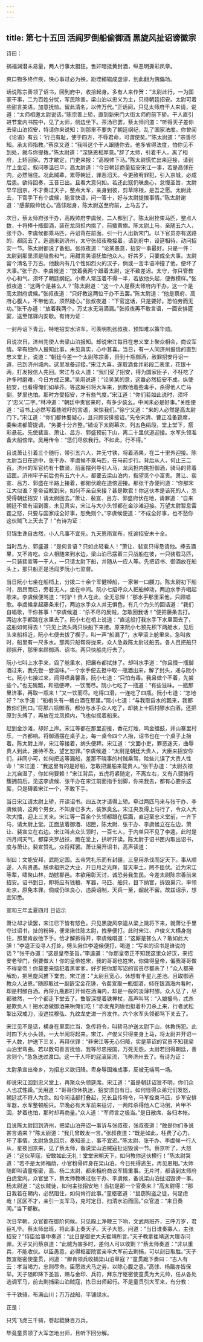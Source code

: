 ```yaml
---
---
---
```

title: 第七十五回 活阎罗倒船偷御酒 黑旋风扯诏谤徽宗
---

诗曰：

祸福渊潜未易量，两人行事太猖狂。售奸暗抵黄封酒，纵恶明撕彩凤章。

爽口物多终作疾，快心事过必为殃。距堙轒辒成虚谬，到此翻为傀儡场。

话说陈宗善领了诏书，回到府中，收拾起身。多有人来作贺：“太尉此行，一为国家干事，二为百姓分忧，军民除害。梁山泊以忠义为主，只待朝廷招安。太尉可着些甜言美语，加意抚恤。留此清名，以传万代。”正话间，只见太师府干人来请，说道：“太师相邀太尉说话。”陈宗善上轿，直到新宋门大街太师府前下轿。干人直引进节堂内书院中，见了太师，侧边坐下。茶汤已罢，蔡太师问道：“听得天子差你去梁山泊招安，特请你来说知：到那里不要失了朝廷纲纪，乱了国家法度。你曾闻《论语》有云：‘行己有耻，使于四方，不辱君命，可谓使矣。’”陈太尉道：“宗善尽知。承太师指教。”蔡京又道：“我叫这个干人跟随你去。他多省得法度，怕你见不到处，就与你提拨。”陈太尉道：“深感恩相厚意。”辞了太师，引着干人，离了相府，上轿回家。方才歇定，门吏来报：“高殿帅下马。”陈太尉慌忙出来迎接，请到厅上坐定。叙问寒温已毕，高太尉道：“今日朝廷商量招安宋江一事，若是高俅在内，必然阻住。况此贼辈，累辱朝廷，罪恶滔天。今更赦宥罪犯，引入京城，必成后患。欲待回奏，玉音已出。且看大意何如。若还此寇仍昧良心，怠慢圣旨，太尉早早回京，不才奏过天子，整点大军，亲身到彼，剪草除根，是吾之愿。太尉此去，下官手下有个虞候，能言快语，问一答十，好与太尉提拨事情。”陈太尉谢道：“感蒙殿帅忧心。”高俅起身，陈太尉送至府前，上马去了。

次日，蔡太师府张干办，高殿帅府李虞候，二人都到了。陈太尉拴束马匹，整点人数，十将捧十瓶御酒，装在龙凤担内挑了，前插黄旗。陈太尉上马，亲随五六人，张干办、李虞候都乘马匹，丹诏背在前面，引一行人出新宋门。以下官员亦有送路的，都回去了。迤逦来到济州，太守张叔夜晚接着，请到府中，设筵相待，动问招安一节。陈太尉都说了备细。张叔夜道：“论某愚意，招安一事最好。只是一件：太尉到那里须是陪些和气，用甜言美语抚恤他众人。好共歹，只要成全大事。太尉留个清名于万古。他数内有几个性如烈火的汉子，倘或一言半语冲撞了他，便坏了大事。”张干办、李虞候道：“放着我两个跟着太尉，定不致差迟。太守，你只管教小心和气，须坏了朝廷纲纪。小辈人常压着不得一半，若放他头起，便做模样。”张叔夜道：“这两个是甚么人？”陈太尉道：“这一个人是蔡太师府内干办，这一个是高太尉府虞候。”张叔夜道：“只好教这两位干办不去罢。”陈太尉道：“他是蔡府、高府心腹人，不带他去，须然疑心。”张叔夜道：“下官这话，只是要好。恐怕劳而无功。”张干办道：“放着我两个，万丈水无涓滴漏。”张叔夜再不敢言语，一面安排筵宴，送至馆驿内安歇。有诗为证：

一封丹诏下青云，特地招安水浒军。可羡明机张叔夜，预知难以策华勋。

且说次日，济州先使人去梁山泊报知。却说宋江每日在忠义堂上聚众相会，商议军情。早有细作人报知此事，未见真实，心中甚喜。当日，有一人同济州报信的直到忠义堂上，说道：“朝廷今差一个太尉陈宗善，赍到十瓶御酒，赦罪招安丹诏一道，已到济州城内。这里准备迎接。”宋江大喜，遂取酒食并彩段二表里，花银十两，打发报信人先回。宋江与众人道：“我们受了招安，得为国家臣子，不枉吃了许多时磨难，今日方成正果。”吴用说道：“论吴某的意，这番必然招安不成。纵使招安，也看得俺们如草芥。等这厮引将大军来，到教他着些毒手，杀得他人亡马倒，梦里也怕。那时方受招安，才有些气度。”宋江道：“你们若如此说时，须坏了‘忠义’二字。”林冲道：“朝廷中贵官来时，有多少装幺。中间未必是好事。”关胜便道：“诏书上必然写着些唬吓的言语，来惊我们。”徐宁又道：“来的人必然是高太尉门下。”宋江道：“你们都休要疑心，且只顾安排接诏。”先令宋清、曹正准备筵席，委柴进都管提调，“务要十分齐整。”铺设下太尉幕次，列五色绢段，堂上堂下，搭彩悬花。先使裴宣、萧让、吕方、郭盛预前下山，离二十里伏道迎接。水军头领准备大船傍岸。吴用传令：“恁们尽依我行。不如此，行不得。”

且说萧让引着三个随行，带引五六人，并无寸铁，将着酒果，在二十里外迎接。陈太尉当日在途中，张干办、李虞候不乘马匹，在马前步行。背后从人，何止三二百。济州的军官约有十数骑，前面摆列导引人马，龙凤担内挑担御酒，骑马的背着诏匣。济州牢子前后也有五六十人，都要去梁山泊内，指望觅个小富贵。萧让、裴宣、吕方、郭盛在半路上接着，都俯伏跪在道傍迎接。那张干办便问道：“你那宋江大似谁？皇帝诏敕到来，如何不亲自来接？甚是欺君！你这伙本是该死的人，怎受得朝廷招安！请太尉回去。”萧让、裴宣、吕方、郭盛府伏在地，请罪道：“自来朝廷不曾有诏到寨，未见真实，宋江与大小头领都在金沙滩迎接。万望太尉暂息雷霆之怒，只要与国家成全好事，恕免则个。”李虞候便道：“不成全好事，也不愁你这伙贼飞上天去了！”有诗为证：

贝锦生谗自古然，小人凡事不宜先。九天恩雨宣布，抚谕招安未十全。

当时吕方、郭盛道：“是何言语？只如此轻看人！”萧让、裴宣只得恳请他。捧去酒果，又不肯吃。众人相随来到水边，梁山泊已摆着三只战船在彼，一只装载马匹，一只装裴宣等一干人，一只请太尉下船，并随从一应人等。先把诏书、御酒放在船头上，那只船正是活阎罗阮小七监督。

当日阮小七坐在船梢上，分拨二十余个军健棹船，一家带一口腰刀。陈太尉初下船时，昂昂而已，旁若无人，坐在中间。阮小七招呼众人把船棹动，两边水手齐唱起歌来。李虞候便骂道：“村驴！贵人在此，全无忌惮！”那水手那里采他，只顾唱歌。李虞候拿起藤条来打，两边水手众人并无惧色，有几个为头的回话道：“我们自唱歌，干你甚事！”李虞候道：“杀不尽的反贼，怎敢回我话！”便把藤条去打。两边水手都跳在水里去了。阮小七在梢上说道：“直这般打我水手下水里面去了，这船如何得去！”只见上流头两只快船下来接。原来阮小七预先积下两舱水，见后头来船相近，阮小七便去拔了楔子，叫一声“船漏了”，水早滚上舱里来。急叫救时，船里有一尺多水。那两只船帮将拢来，众人急救陈太尉过船去。各人且把船只顾摇开，那里来顾御酒、诏书。两只快船先行去了。

阮小七叫上水手来，舀了舱里水，把展布都拭抹了。却叫水手道：“你且掇一瓶御酒过来，我先尝一尝滋味。”一个水手便去担中取一瓶酒出来，解了封头，递与阮小七。阮小七接过来，闻得喷鼻馨香。阮小七道：“只怕有毒。我且做个不着，先尝些个。”也无碗瓢，和瓶便呷，一饮而尽。阮小七吃了一瓶道：“有些滋味。一瓶那里济事，再取一瓶来！”又一饮而尽。吃得口滑，一连吃了四瓶。阮小七道：“怎地好？”水手道：“船梢头有一桶白酒在那里。”阮小七道：“与我取舀水的瓢来，我都教你们到口。”将那六瓶御酒，都分与水手众人吃了，却装上十瓶村醪水白酒，还把原封头缚了，再放在龙凤担内，飞也似摇着船来。

赶到金沙滩，却好上岸。宋江等都在那里迎接，香花灯烛，鸣金擂鼓，并山寨里村乐，一齐都响。将御酒摆在桌子上，每一桌令四个人抬，诏书也在一个桌子上抬着。陈太尉上岸，宋江等接着，纳头便拜。宋江道：“文面小吏，罪恶迷天，曲辱贵人到此，接待不及，望乞恕罪。”李虞候道：“太尉是朝廷大贵人，大臣来招安你们，非同小可，如何把这等漏船，差那不晓事的村贼乘驾，险些儿误了大贵人性命！”宋江道：“我这里有的是好船，怎敢把漏船来载贵人。”张干办道：“太尉衣襟上兀自湿了，你如何要赖！”宋江背后，五虎将紧随定，不离左右，又有八骠骑将簇拥前后。见这李虞候、张干办在宋江前面指手划脚，你来我去，都有心要杀这厮，只是碍着宋江一个，不敢下手。

当日宋江请太尉上轿，开读诏书。四五次才请得上轿。牵过两匹马来与张干办、李虞候骑，这两个男女，不知身已多大，装煞臭幺。宋江央及得上马行了，令众人大吹大擂，迎上三关来。宋江等一百余个头领都跟在后面，直迎至忠义堂前，一齐下马，请太尉上堂。正面放着御酒、诏匣，陈太尉、张干办、李虞候立在左边，萧让、裴宣立在右边。宋江叫点众头领时，一百七人，于内单只不见了李逵。此时是四月间天气，都穿夹罗战袄，跪在堂上，拱听开读。陈太尉于诏书匣内取出诏书，度与萧让。裴宣赞礼，众将拜罢。萧让展开诏书，高声读道：

制曰：文能安邦，武能定国。五帝凭礼乐而有封疆，三皇用杀伐而定天下。事从顺逆，人有贤愚。朕承祖宗之大业，开日月之光辉，普天率土，罔不臣伏。近为宋江等辈，啸聚山林，劫掳郡邑。本欲用彰天讨，诚恐劳我生民。今差太尉陈宗善前来招安。诏书到日，即将应有钱粮、军器，马匹、船只，目下纳官，拆毁巢穴，率领赴京，原免本罪。倘或仍昧良心，违戾诏制，天兵一至，龆龀不留。故兹诏示，想宜知悉。

宣和三年孟夏四月 日诏示

萧让却才读罢，宋江已下皆有怒色。只见黑旋风李逵从梁上跳将下来，就萧让手里夺过诏书，扯的粉碎，便来揪住陈太尉，拽拳便打。此时宋江、卢俊义大横身抱住，那里肯放他下手。恰才解拆得开，李虞候唱道：“这厮是甚么人？敢如此大胆！”李逵正没寻人打处，劈头揪住李逵候便打，喝道：“写来的诏书是谁说的话？”张干办道：“这是皇帝圣旨。”李逵道：“你那皇帝正不知我这里众好汉，来招安老爷门，倒要做大！你的皇帝姓宋，我的哥哥也姓宋，你做得皇帝，偏我哥哥做不得皇帝！你莫要来恼犯着黑爹爹，好歹把你那写诏的官员尽都杀了！”众人都来解劝，把黑旋风推下堂去。宋江道：“太尉且宽心，休想有半星儿差池。且取御酒教众人沾恩。”随即取过一副嵌宝金花锺，令裴宣取一瓶御酒，倾在银酒海内看时，却是村醪白酒。再将九瓶都打开倾在酒海内，却是一般的淡薄村醪。众人见了，尽都骇然，一个个都走下堂去了。鲁智深提着铁禅杖，高声叫骂：“入娘撮鸟，忒杀是欺负人！把水酒做御酒来哄俺们吃！”赤发鬼刘唐也挺着朴刀杀上来，行者武松掣出双戒刀，没遮拦穆弘、九纹龙史进一齐发作。六个水军头领都骂下关去了。

宋江见不是话，横身在里面拦当，急传将令，叫轿马护送太尉下山，休教伤犯。此时四下大小头领，一大半闹将起来。宋江、卢俊义只得亲身上马，将太尉并开诏一干人数，护送下三关，再拜伏罪：“非宋江等无心归降，实是草诏的官员不知我梁山泊里弯曲。若以数句善言抚恤，我等尽忠报国，万死无怨。太尉若回得朝廷，善言则个。”急急送过渡口。这一干人吓的屁滚尿流，飞奔济州去了。有诗为证：

太尉承宣出帝乡，为招忠义欲归降。卑身辱国难成事，反被无端骂一场。

却说宋江回到忠义堂上，再聚众头领筵席。宋江道：“虽是朝廷诏旨不明，你们众人也忒性躁。”吴用道：“哥哥你休执迷，招安须自有日。如何怪得众弟兄们发怒，朝廷忒不将人为念。如今闲话都打叠起，兄长且传将令，马军拴束马匹，步军安排军器，水军整顿船只。早晚必有大军前来征讨，一两阵杀得他人亡马倒，片甲不回，梦着也怕，那时却再商量。”众人道：“军师言之极当。”是日散席，各归本帐。

且说陈太尉回到济州，把梁山泊开诏一事诉与张叔夜，张叔夜道：“敢是你们多说甚言语来？”陈太尉道：“我几曾敢发一言。”张叔夜道：“既是如此，枉费了心力，坏了事情。太尉急急回京，奏知圣上，事不宜迟。”陈太尉、张干办、李虞候一行人从，星夜回京来，见了蔡太师，备说梁山泊贼寇扯诏毁谤一节。蔡京听了，大怒道：“这伙草寇，安敢如此无礼！堂堂宋朝天下，如何教你这伙横行！”陈太尉哭道：“若不是太师福荫，小官粉骨碎身在梁山泊。今日死得逃生，再见恩相。”太师随即叫请童枢密，高、杨二太尉，都来相府商议军情重事。无片时，都请到太师府白虎堂内。众官坐下，蔡太师教唤过张干办、李虞候，备说梁山泊扯诏毁谤一事。杨太尉道：“这伙贼徒，如何主张招安地！当初是那一个官奏来？”高太尉得：“那日我若在朝内，必然阻住，如何肯行此事。”童枢密道：“鼠窃狗盗之徒，何足虑哉！区区不才，亲引一支军马，克时定日，扫清水泊而回。”众官道：“来日奏闻。”当下都散。

次日早朝，众官都在御阶伺候。只见殿上净鞭三下响，文武两班齐，三呼万岁，君臣礼毕。蔡太师出班，将此事上奏天子。天子大怒，问道：“当日谁奏寡人，主张招安？”侍臣给事中奏道：“此日是御史大夫崔靖所言。”天子教拿崔靖送大理寺问罪。天子又问蔡京道：“此贼为害多时，差何人可以收剿？”蔡太师奏道：“非以重兵，不能收伏。以臣愚意，必得枢密院官亲率大军前去剿捕，可以刻日取胜。”天子教宣枢密使童贯，问道：“卿肯领兵收捕梁山泊草寇？”童贯跪下奏曰：“古人有云：孝当竭力，忠则尽命。臣愿效犬马之劳，以除心腹之患。”高俅、杨戬亦皆保举。天子随即降下圣旨，赐与金印、兵符，拜东厅枢密使童贯为大元帅，任从各处选调军马，前去剿捕梁山泊贼寇，拣日出师起行。不是童贯引大军来，有分教：

千千铁骑，布满山川；万万战船，平铺绿水。

正是：

只凭飞虎三千骑，卷起貔貅百万兵。

毕竟童贯领了大军怎地出师，且听下回分解。